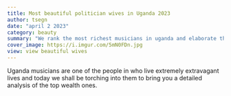 ```yaml
---
title: Most beautiful politician wives in Uganda 2023
author: tsegn
date: "april 2 2023"
category: beauty
summary: "We rank the most richest musicians in uganda and elaborate their wealth in greater length"
cover_image: https://i.imgur.com/5mN0FDn.jpg
view: view beautiful wives
---
```


Uganda musicians are one of the people in who live extremely extravagant lives and today we shall be torching into them to bring you a detailed analysis of the top wealth ones.
